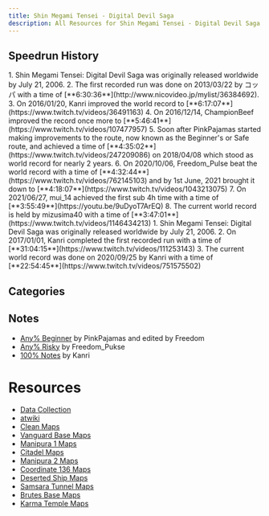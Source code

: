 ```yaml
---
title: Shin Megami Tensei - Digital Devil Saga
description: All Resources for Shin Megami Tensei - Digital Devil Saga
---
```



<DocsHero 
    content="Shin Megami Tensei - Digital Devil Saga is spin-off of the Shin Megami Tensei series with a more traditional RPG approach to the gameplay, without recruitable demons or fusions. "
    srcUrl={cover}
    alt="Shin Megami Tensei - Digital Devil Saga Cover"
/>

<LinkCard title="Leaderboards" href="https://www.speedrun.com/smtdds" description="See all the submitted runs on Speedrun.com"/>

## Speedrun History
<Tabs>
    <TabItem label="Any%">
        <Steps>
        1. Shin Megami Tensei: Digital Devil Saga was originally released worldwide by July 21, 2006.
        2. The first recorded run was done on 2013/03/22 by コッパ with a time of [**6:30:36**](http://www.nicovideo.jp/mylist/36384692).
        3. On 2016/01/20, Kanri improved the world record to [**6:17:07**](https://www.twitch.tv/videos/36491163)
        4. On 2016/12/14, ChampionBeef improved the record once more to [**5:46:41**](https://www.twitch.tv/videos/107477957)
        5. Soon after PinkPajamas started making improvements to the route, now known as the Beginner's or Safe route, and achieved a time of [**4:35:02**](https://www.twitch.tv/videos/247209086) on 2018/04/08 which stood as world record for nearly 2 years.
        6. On 2020/10/06, Freedom_Pulse beat the world record with a time of [**4:32:44**](https://www.twitch.tv/videos/762145103) and by 1st June, 2021 brought it down to [**4:18:07**](https://www.twitch.tv/videos/1043213075)
        7. On 2021/06/27, mui_14 achieved the first sub 4h time with a time of [**3:55:49**](https://youtu.be/9uDyoT7ArEQ)
        8. The current world record is held by mizusima40 with a time of [**3:47:01**](https://www.twitch.tv/videos/1146434213)
        </Steps>
    </TabItem>
    <TabItem label="100%">
        <Steps>
        1. Shin Megami Tensei: Digital Devil Saga was originally released worldwide by July 21, 2006.
        2. On 2017/01/01, Kanri completed the first recorded run with a time of [**31:04:15**](https://www.twitch.tv/videos/111253143)
        3. The current world record was done on 2020/09/25 by Kanri with a time of [**22:54:45**](https://www.twitch.tv/videos/751575502)
        </Steps>
    </TabItem>
</Tabs>

## Categories
<CardGrid>
    <Card title="Any%"></Card>
    <Card title="100%"></Card>
</CardGrid>

## Notes
- [Any% Beginner](https://docs.google.com/document/d/1n9fY3B_Yg5MAPk2S0MSyVwEIuyRmflm-xkLRoMH8nM8/edit?usp=sharing) by PinkPajamas and edited by Freedom
- [Any% Risky](https://docs.google.com/document/d/1O8AA_0WkObV9_1VhhAfbvVfghRaYRw-MOEioo1rEorM/edit?usp=sharing) by Freedom_Pukse
- [100% Notes](https://docs.google.com/document/d/1CW4LBJo6spHJz5GUT1JiiXBJ66f5fuPDUcnOXFYTkmQ/edit?usp=sharing) by Kanri

# Resources
- [Data Collection](https://docs.google.com/spreadsheets/d/1hiSnn5IB0Yng9xKEw8QBRzlnJqTxXvABv2zIXAfG9jo/edit#gid=0)
- [atwiki](https://w.atwiki.jp/ddsat/)
- [Clean Maps](http://gamekouryaku.com/ddsaga/data/chart.html)
- [Vanguard Base Maps](https://imgur.com/a/ajGNfTU)
- [Manipura 1 Maps](https://imgur.com/a/PIlg0qn)
- [Citadel Maps](https://imgur.com/a/nQOegvD)
- [Manipura 2 Maps](https://imgur.com/a/aUgPS0r)
- [Coordinate 136 Maps](https://imgur.com/a/p3oyGWd)
- [Deserted Ship Maps](https://imgur.com/a/y3RA8Iq)
- [Samsara Tunnel Maps](https://imgur.com/a/RwJz2jn)
- [Brutes Base Maps](https://imgur.com/a/XO30D2X)
- [Karma Temple Maps](https://imgur.com/a/uoCcI1o)